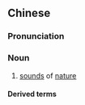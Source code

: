 {{also|天籁}}
==Chinese==
{{zh-forms|s=天籁}}

===Pronunciation===
{{zh-pron
|m=tiānlài
|c=tin1 laai6
|cat=n
}}

===Noun===
{{zh-noun}}

# {{lb|zh|literary}} [[sounds]] of [[nature]]

====Derived terms====
{{zh-der|天籟之音|天籟自鳴}}